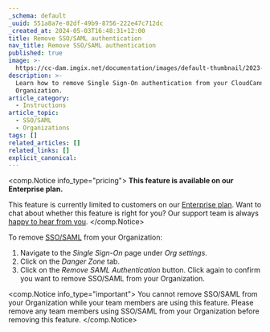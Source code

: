 ```yaml
---
_schema: default
_uuid: 551a8a7e-02df-49b9-8756-222e47c712dc
_created_at: 2024-05-03T16:48:31+12:00
title: Remove SSO/SAML authentication
nav_title: Remove SSO/SAML authentication
published: true
image: >-
  https://cc-dam.imgix.net/documentation/images/default-thumbnail/2023-Q4/CloudCannon-Documentation-Thumbnail.png
description: >-
  Learn how to remove Single Sign-On authentication from your CloudCannon
  Organization.
article_category:
  - Instructions
article_topic:
  - SSO/SAML
  - Organizations
tags: []
related_articles: []
related_links: []
explicit_canonical:
---
```

<comp.Notice info_type="pricing">
  **This feature is available on our Enterprise plan.**

  This feature is currently limited to customers on our [Enterprise plan](/pricing/). Want to chat about whether this feature is right for you? Our support team is always <a href="mailto:success@cloudcannon.com?subject=A%20question%20about%20SSO%2FSAML" rel="noreferrer">happy to hear from you</a>.
</comp.Notice>

To remove [SSO/SAML](/documentation/articles/what-is-sso-saml/) from your Organization:

1. Navigate to the *Single Sign-On* page under *Org settings*.
2. Click on the *Danger Zone* tab.
3. Click on the *Remove SAML Authentication* button. Click again to confirm you want to remove SSO/SAML from your Organization.

<comp.Notice info_type="important">
  You cannot remove SSO/SAML from your Organization while your team members are using this feature. Please remove any team members using SSO/SAML from your Organization before removing this feature.
</comp.Notice>

